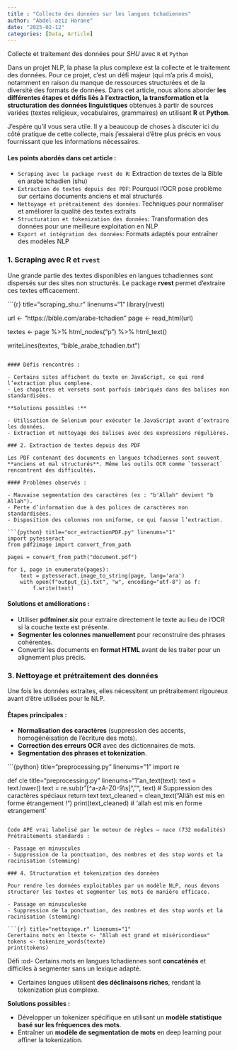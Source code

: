 ```yaml
---
title : "Collecte des données sur les langues tchadiennes"
author: "Abdel-aziz Harane"
date: "2025-02-12"
categories: [Data, Article]
---
```


Collecte et traitement des données pour _SHU_ avec `R` et `Python`

Dans un projet NLP, la phase la plus complexe est la collecte et le traitement des données. Pour ce projet, c'est un défi majeur (qui m'a pris 4 mois), notamment en raison du manque de ressources structurées et de la diversité des formats de données. Dans cet article, nous allons aborder **les différentes étapes et défis liés à l’extraction, la transformation et la structuration des données linguistiques** obtenues à partir de sources variées (textes religieux, vocabulaires, grammaires) en utilisant **R** et **Python**.

<!-- more -->

J'espère qu'il vous sera utile. Il y a beaucoup de choses à discuter ici du côté pratique de cette collecte, mais j'essaierai d'être plus précis en vous fournissant que les informations nécessaires.

#### Les points abordés dans cet article :

- `Scraping avec le package rvest de R`: Extraction de textes de la Bible en arabe tchadien (shu)
- `Extraction de textes depuis des PDF`: Pourquoi l’OCR pose problème sur certains documents anciens et mal structurés
- `Nettoyage et prétraitement des données`: Techniques pour normaliser et améliorer la qualité des textes extraits
- `Structuration et tokenization des données`: Transformation des données pour une meilleure exploitation en NLP
- `Export et intégration des données`: Formats adaptés pour entraîner des modèles NLP

### 1. Scraping avec R et `rvest`

Une grande partie des textes disponibles en langues tchadiennes sont dispersés sur des sites non structurés. Le package **rvest** permet d’extraire ces textes efficacement.

```{r} title="scraping_shu.r" linenums="1"
library(rvest)

url <- "https://bible.com/arabe-tchadien"
page <- read_html(url)

textes <- page %>%
  html_nodes("p") %>%
  html_text()

writeLines(textes, "bible_arabe_tchadien.txt")
```

#### Défis rencontrés :

- Certains sites affichent du texte en JavaScript, ce qui rend l’extraction plus complexe.
- Les chapitres et versets sont parfois imbriqués dans des balises non standardisées.

**Solutions possibles :**

- Utilisation de Selenium pour exécuter le JavaScript avant d’extraire les données.
- Extraction et nettoyage des balises avec des expressions régulières.

### 2. Extraction de textes depuis des PDF

Les PDF contenant des documents en langues tchadiennes sont souvent **anciens et mal structurés**. Même les outils OCR comme `tesseract` rencontrent des difficultés.

#### Problèmes observés :

- Mauvaise segmentation des caractères (ex : "b'Allah" devient "b Allah").
- Perte d’information due à des polices de caractères non standardisées.
- Disposition des colonnes non uniforme, ce qui fausse l’extraction.

```{python} title="ocr_extractionPDF.py" linenums="1"
import pytesseract
from pdf2image import convert_from_path

pages = convert_from_path("document.pdf")

for i, page in enumerate(pages):
    text = pytesseract.image_to_string(page, lang='ara')
    with open(f"output_{i}.txt", "w", encoding="utf-8") as f:
        f.write(text)
```

#### Solutions et améliorations :

- Utiliser **pdfminer.six** pour extraire directement le texte au lieu de l'OCR si la couche texte est présente.
- **Segmenter les colonnes manuellement** pour reconstruire des phrases cohérentes.
- Convertir les documents en **format HTML** avant de les traiter pour un alignement plus précis.

### 3. Nettoyage et prétraitement des données

Une fois les données extraites, elles nécessitent un prétraitement rigoureux avant d’être utilisées pour le NLP.

#### Étapes principales :

- **Normalisation des caractères** (suppression des accents, homogénéisation de l’écriture des mots).
- **Correction des erreurs OCR** avec des dictionnaires de mots.
- **Segmentation des phrases et tokenization**.

```{python} title="preprocessing.py" linenums="1"
import re

def cle title="preprocessing.py" linenums="1"an_text(text):
    text = text.lower()
    text = re.sub(r"[^a-zA-Z0-9\s]", "", text)  # Suppression des caractères spéciaux
    return text
text_cleaned = clean_text("Allâh est mis en forme étrangement !")
print(text_cleaned)  # 'allah est mis en forme etrangement'
```

Code APE vrai labelisé par le moteur de règles – nace (732 modalités)
Prétraitements standards :

- Passage en minuscules
- Suppression de la ponctuation, des nombres et des stop words et la racinisation (stemming)

### 4. Structuration et tokenization des données

Pour rendre les données exploitables par un modèle NLP, nous devons structurer les textes et segmenter les mots de manière efficace.

- Passage en minusculeske
- Suppression de la ponctuation, des nombres et des stop words et la racinisation (stemming)

```{r} title="nettoyage.r" linenums="1"
Cerertains mots en ltexte <- "Allah est grand et miséricordieux"
tokens <- tokenize_words(texte)
print(tokens)
```

Défi :od- Certains mots en langues tchadiennes sont **concaténés** et difficiles à segmenter sans un lexique adapté.

- Certaines langues utilisent **des déclinaisons riches**, rendant la tokenization plus complexe.

**Solutions possibles :**

- Développer un tokenizer spécifique en utilisant un **modèle statistique basé sur les fréquences des mots**.
- Entraîner un **modèle de segmentation de mots** en deep learning pour affiner la tokenization.
